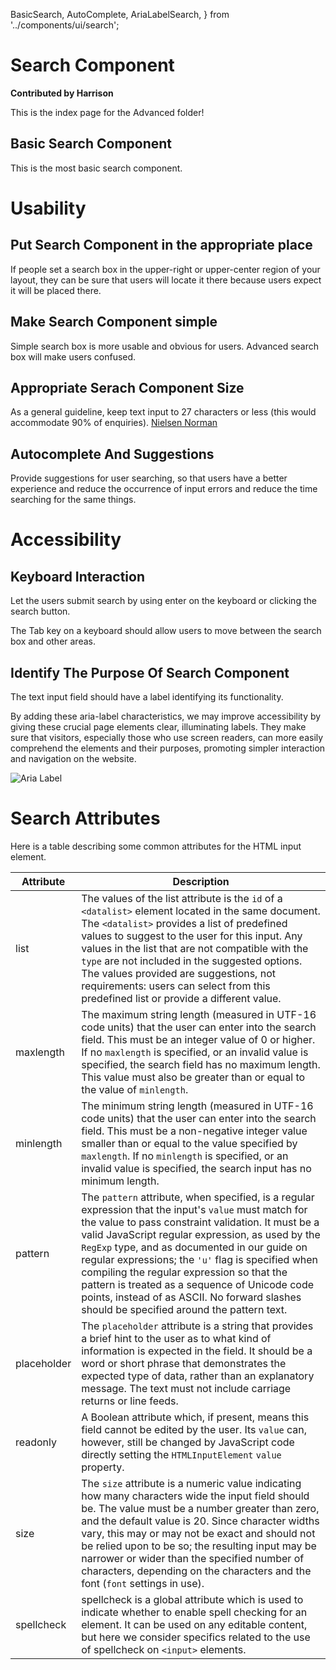   BasicSearch,
  AutoComplete,
  AriaLabelSearch,
} from '../components/ui/search';

# Search Component

**Contributed by Harrison**

This is the index page for the Advanced folder!

## Basic Search Component

This is the most basic search component.

<BasicSearch />

# Usability

## Put Search Component in the appropriate place

If people set a search box in the upper-right or upper-center region of your layout, they can be sure that users will locate it there because users expect it will be placed there.

## Make Search Component simple

Simple search box is more usable and obvious for users. Advanced search box will make users confused.

## Appropriate Serach Component Size

As a general guideline, keep text input to 27 characters or less (this would accommodate 90% of enquiries). [Nielsen Norman](https://www.nngroup.com/articles/top-ten-guidelines-for-homepage-usability/)

## Autocomplete And Suggestions

Provide suggestions for user searching, so that users have a better experience and reduce the occurrence of input errors and reduce the time searching for the same things.

<AutoComplete />

# Accessibility

## Keyboard Interaction

Let the users submit search by using enter on the keyboard or clicking the search button.

The Tab key on a keyboard should allow users to move between the search box and other areas.

## Identify The Purpose Of Search Component

The text input field should have a label identifying its functionality.

By adding these aria-label characteristics, we may improve accessibility by giving these crucial page elements clear, illuminating labels. They make sure that visitors, especially those who use screen readers, can more easily comprehend the elements and their purposes, promoting simpler interaction and navigation on the website.

![Aria Label](../public/components/search/ariaLabelSearch/desktop/assets/ariaLabelSearch.jpg)

<AriaLabelSearch />

# Search Attributes

Here is a table describing some common attributes for the HTML input element.

| Attribute   | Description                                                                                                                                                                                                                                                                                                                                                                                                                                                                                                          |
| ----------- | -------------------------------------------------------------------------------------------------------------------------------------------------------------------------------------------------------------------------------------------------------------------------------------------------------------------------------------------------------------------------------------------------------------------------------------------------------------------------------------------------------------------- |
| list        | The values of the list attribute is the `id` of a `<datalist>` element located in the same document. The `<datalist>` provides a list of predefined values to suggest to the user for this input. Any values in the list that are not compatible with the `type` are not included in the suggested options. The values provided are suggestions, not requirements: users can select from this predefined list or provide a different value.                                                                          |
| maxlength   | The maximum string length (measured in UTF-16 code units) that the user can enter into the search field. This must be an integer value of 0 or higher. If no `maxlength` is specified, or an invalid value is specified, the search field has no maximum length. This value must also be greater than or equal to the value of `minlength`.                                                                                                                                                                          |
| minlength   | The minimum string length (measured in UTF-16 code units) that the user can enter into the search field. This must be a non-negative integer value smaller than or equal to the value specified by `maxlength`. If no `minlength` is specified, or an invalid value is specified, the search input has no minimum length.                                                                                                                                                                                            |
| pattern     | The `pattern` attribute, when specified, is a regular expression that the input's `value` must match for the value to pass constraint validation. It must be a valid JavaScript regular expression, as used by the `RegExp` type, and as documented in our guide on regular expressions; the `'u'` flag is specified when compiling the regular expression so that the pattern is treated as a sequence of Unicode code points, instead of as ASCII. No forward slashes should be specified around the pattern text. |
| placeholder | The `placeholder` attribute is a string that provides a brief hint to the user as to what kind of information is expected in the field. It should be a word or short phrase that demonstrates the expected type of data, rather than an explanatory message. The text must not include carriage returns or line feeds.                                                                                                                                                                                               |
| readonly    | A Boolean attribute which, if present, means this field cannot be edited by the user. Its `value` can, however, still be changed by JavaScript code directly setting the `HTMLInputElement` `value` property.                                                                                                                                                                                                                                                                                                        |
| size        | The `size` attribute is a numeric value indicating how many characters wide the input field should be. The value must be a number greater than zero, and the default value is 20. Since character widths vary, this may or may not be exact and should not be relied upon to be so; the resulting input may be narrower or wider than the specified number of characters, depending on the characters and the font (`font` settings in use).                                                                         |
| spellcheck  | spellcheck is a global attribute which is used to indicate whether to enable spell checking for an element. It can be used on any editable content, but here we consider specifics related to the use of spellcheck on `<input>` elements.                                                                                                                                                                                                                                                                           |
